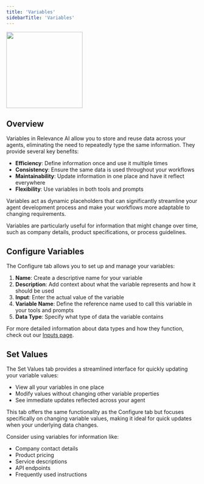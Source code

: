 ```yaml
---
title: 'Variables'
sidebarTitle: 'Variables'
---
```


<img 
  height="200"  
  src="/images/agent/variables.png" 
/>

## Overview

Variables in Relevance AI allow you to store and reuse data across your agents, eliminating the need to repeatedly type the same information. They provide several key benefits:

- **Efficiency**: Define information once and use it multiple times
- **Consistency**: Ensure the same data is used throughout your workflows
- **Maintainability**: Update information in one place and have it reflect everywhere
- **Flexibility**: Use variables in both tools and prompts

Variables act as dynamic placeholders that can significantly streamline your agent development process and make your workflows more adaptable to changing requirements.

<Tip>Variables are particularly useful for information that might change over time, such as company details, product specifications, or process guidelines.</Tip>

## Configure Variables

The Configure tab allows you to set up and manage your variables:

1. **Name**: Create a descriptive name for your variable
2. **Description**: Add context about what the variable represents and how it should be used
3. **Input**: Enter the actual value of the variable
4. **Variable Name**: Define the reference name used to call this variable in your tools and prompts
5. **Data Type**: Specify what type of data the variable contains

<Note>For more detailed information about data types and how they function, check out our [Inputs page](https://relevanceai.com/docs/tool/customize-tool/inputs).</Note>

## Set Values

The Set Values tab provides a streamlined interface for quickly updating your variable values:

- View all your variables in one place
- Modify values without changing other variable properties
- See immediate updates reflected across your agent

This tab offers the same functionality as the Configure tab but focuses specifically on changing variable values, making it ideal for quick updates when your underlying data changes.

<Tip>
Consider using variables for information like:

- Company contact details
- Product pricing
- Service descriptions
- API endpoints
- Frequently used instructions
</Tip>